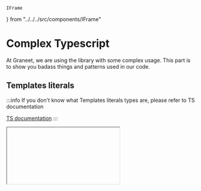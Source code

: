     IFrame
} from "../../../src/components/IFrame"

# Complex Typescript

At Graneet, we are using the library with some complex usage. This part is to show you badass things and patterns used in our code.

## Templates literals

:::info
If you don't know what Templates literals types are, please refer to TS documentation

[TS documentation](https://www.typescriptlang.org/docs/handbook/2/template-literal-types.html)
:::

<IFrame model="template-literal-form" />
